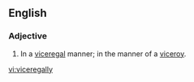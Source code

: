 ==English==

===Adjective===
{{en-adj}}
# In a [[viceregal]] manner; in the manner of a [[viceroy]].

[[vi:viceregally]]